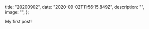 
  title: "20200902",
  date: "2020-09-02T11:56:15.849Z",
  description: "",
  image: "",
};

My first post!

